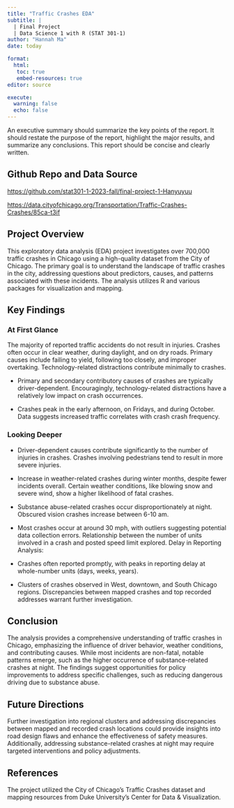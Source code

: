 ```yaml
---
title: "Traffic Crashes EDA"
subtitle: |
  | Final Project 
  | Data Science 1 with R (STAT 301-1)
author: "Hannah Ma"
date: today

format: 
  html:
   toc: true
   embed-resources: true
editor: source

execute:
  warning: false
  echo: false
---
```


An executive summary should summarize the key points of the report. It should restate the purpose of the report, highlight the major results, and summarize any conclusions. This report should be concise and clearly written.

::: {.callout-tip icon="false"}
## Github Repo and Data Source

<https://github.com/stat301-1-2023-fall/final-project-1-Hanyuyuu>

<https://data.cityofchicago.org/Transportation/Traffic-Crashes-Crashes/85ca-t3if>
:::

## Project Overview

This exploratory data analysis (EDA) project investigates over 700,000 traffic crashes in Chicago using a high-quality dataset from the City of Chicago. The primary goal is to understand the landscape of traffic crashes in the city, addressing questions about predictors, causes, and patterns associated with these incidents. The analysis utilizes R and various packages for visualization and mapping.

## Key Findings

### At First Glance

The majority of reported traffic accidents do not result in injuries. Crashes often occur in clear weather, during daylight, and on dry roads. Primary causes include failing to yield, following too closely, and improper overtaking. Technology-related distractions contribute minimally to crashes.

-   Primary and secondary contributory causes of crashes are typically driver-dependent. Encouragingly, technology-related distractions have a relatively low impact on crash occurrences.

-   Crashes peak in the early afternoon, on Fridays, and during October. Data suggests increased traffic correlates with crash crash frequency.

### Looking Deeper

-   Driver-dependent causes contribute significantly to the number of injuries in crashes. Crashes involving pedestrians tend to result in more severe injuries.

-   Increase in weather-related crashes during winter months, despite fewer incidents overall. Certain weather conditions, like blowing snow and severe wind, show a higher likelihood of fatal crashes.

-   Substance abuse-related crashes occur disproportionately at night. Obscured vision crashes increase between 6-10 am.

-   Most crashes occur at around 30 mph, with outliers suggesting potential data collection errors. Relationship between the number of units involved in a crash and posted speed limit explored. Delay in Reporting Analysis:

-   Crashes often reported promptly, with peaks in reporting delay at whole-number units (days, weeks, years).

-   Clusters of crashes observed in West, downtown, and South Chicago regions. Discrepancies between mapped crashes and top recorded addresses warrant further investigation. 

## Conclusion
The analysis provides a comprehensive understanding of traffic crashes in Chicago, emphasizing the influence of driver behavior, weather conditions, and contributing causes. While most incidents are non-fatal, notable patterns emerge, such as the higher occurrence of substance-related crashes at night. The findings suggest opportunities for policy improvements to address specific challenges, such as reducing dangerous driving due to substance abuse.

## Future Directions 
Further investigation into regional clusters and addressing discrepancies between mapped and recorded crash locations could provide insights into road design flaws and enhance the effectiveness of safety measures. Additionally, addressing substance-related crashes at night may require targeted interventions and policy adjustments.

## References 
The project utilized the City of Chicago's Traffic Crashes dataset and mapping resources from Duke University's Center for Data & Visualization.
